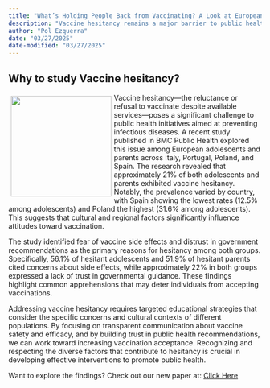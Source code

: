 ```yaml
---
title: "What’s Holding People Back from Vaccinating? A Look at European Attitudes"
description: "Vaccine hesitancy remains a major barrier to public health, even with vaccines readily available. This post breaks down our recent study that surveyed adolescents and parents across four European countries to understand why some still hesitate. "
author: "Pol Ezquerra"
date: "03/27/2025"
date-modified: "03/27/2025"
---
```






##  Why to study Vaccine hesitancy?



::: img-float
![](web.png){style="float: left; margin: 5px; width: 200px;"}
:::

Vaccine hesitancy—the reluctance or refusal to vaccinate despite available services—poses a significant challenge to public health initiatives aimed at preventing infectious diseases. A recent study published in BMC Public Health explored this issue among European adolescents and parents across Italy, Portugal, Poland, and Spain. The research revealed that approximately 21% of both adolescents and parents exhibited vaccine hesitancy. Notably, the prevalence varied by country, with Spain showing the lowest rates (12.5% among adolescents) and Poland the highest (31.6% among adolescents). This suggests that cultural and regional factors significantly influence attitudes toward vaccination.

The study identified fear of vaccine side effects and distrust in government recommendations as the primary reasons for hesitancy among both groups. Specifically, 56.1% of hesitant adolescents and 51.9% of hesitant parents cited concerns about side effects, while approximately 22% in both groups expressed a lack of trust in governmental guidance. These findings highlight common apprehensions that may deter individuals from accepting vaccinations.


Addressing vaccine hesitancy requires targeted educational strategies that consider the specific concerns and cultural contexts of different populations. By focusing on transparent communication about vaccine safety and efficacy, and by building trust in public health recommendations, we can work toward increasing vaccination acceptance. Recognizing and respecting the diverse factors that contribute to hesitancy is crucial in developing effective interventions to promote public health.

Want to explore the findings? Check out our new paper at:
[Click Here](https://bmcpublichealth.biomedcentral.com/articles/10.1186/s12889-025-22316-z)

